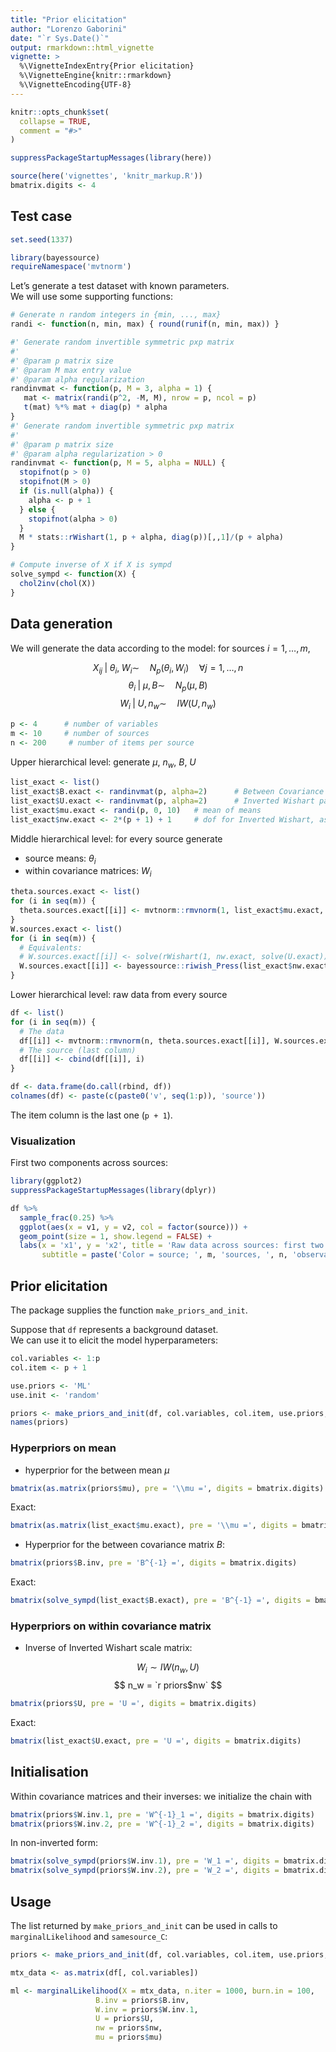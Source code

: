 ```yaml
---
title: "Prior elicitation"
author: "Lorenzo Gaborini"
date: "`r Sys.Date()`"
output: rmarkdown::html_vignette
vignette: >
  %\VignetteIndexEntry{Prior elicitation}
  %\VignetteEngine{knitr::rmarkdown}
  %\VignetteEncoding{UTF-8}
---
```


```r
knitr::opts_chunk$set(
  collapse = TRUE,
  comment = "#>"
)

suppressPackageStartupMessages(library(here))

source(here('vignettes', 'knitr_markup.R'))
bmatrix.digits <- 4
```

## Test case

```r
set.seed(1337)

library(bayessource)
requireNamespace('mvtnorm')
```


Let's generate a test dataset with known parameters.      
We will use some supporting functions:

```r
# Generate n random integers in {min, ..., max}
randi <- function(n, min, max) { round(runif(n, min, max)) }

#' Generate random invertible symmetric pxp matrix
#'
#' @param p matrix size
#' @param M max entry value
#' @param alpha regularization
randinvmat <- function(p, M = 3, alpha = 1) {
   mat <- matrix(randi(p^2, -M, M), nrow = p, ncol = p)
   t(mat) %*% mat + diag(p) * alpha
}
#' Generate random invertible symmetric pxp matrix
#'
#' @param p matrix size
#' @param alpha regularization > 0
randinvmat <- function(p, M = 5, alpha = NULL) {
  stopifnot(p > 0)
  stopifnot(M > 0)
  if (is.null(alpha)) {
    alpha <- p + 1
  } else {
    stopifnot(alpha > 0)
  }
  M * stats::rWishart(1, p + alpha, diag(p))[,,1]/(p + alpha)
}

# Compute inverse of X if X is sympd
solve_sympd <- function(X) {
  chol2inv(chol(X))
}
```
## Data generation

We will generate the data according to the model: for sources $i = 1, \ldots, m$,

$$X_{ij} \; | \; \theta_i, \; W_i \sim \quad N_p(\theta_i, W_i) \quad \forall j = 1, \ldots, n $$
$$\theta_i \; | \; \mu, B \sim \quad N_p(\mu, B)$$
$$W_i \; | \; U, n_w \sim \quad IW(U, n_w)$$

```r
p <- 4      # number of variables
m <- 10     # number of sources
n <- 200     # number of items per source
```

Upper hierarchical level: generate $\mu$, $n_w$, $B$, $U$

```r
list_exact <- list()
list_exact$B.exact <- randinvmat(p, alpha=2)      # Between Covariance matrix
list_exact$U.exact <- randinvmat(p, alpha=2)      # Inverted Wishart parameter
list_exact$mu.exact <- randi(p, 0, 10)   # mean of means
list_exact$nw.exact <- 2*(p + 1) + 1     # dof for Inverted Wishart, as small as possible
```

Middle hierarchical level: for every source generate

- source means: $\theta_i$
- within covariance matrices: $W_i$

```r
theta.sources.exact <- list()
for (i in seq(m)) {
  theta.sources.exact[[i]] <- mvtnorm::rmvnorm(1, list_exact$mu.exact, list_exact$B.exact)
}
W.sources.exact <- list()
for (i in seq(m)) {
  # Equivalents:
  # W.sources.exact[[i]] <- solve(rWishart(1, nw.exact, solve(U.exact))[,,1])
  W.sources.exact[[i]] <- bayessource::riwish_Press(list_exact$nw.exact, list_exact$U.exact)
}
```

Lower hierarchical level: raw data from every source

```r
df <- list()
for (i in seq(m)) {
  # The data
  df[[i]] <- mvtnorm::rmvnorm(n, theta.sources.exact[[i]], W.sources.exact[[i]])
  # The source (last column)
  df[[i]] <- cbind(df[[i]], i)
}

df <- data.frame(do.call(rbind, df))
colnames(df) <- paste(c(paste0('v', seq(1:p)), 'source'))
```

The item column is the last one (`p + 1`).

### Visualization

First two components across sources:

```r
library(ggplot2)
suppressPackageStartupMessages(library(dplyr))

df %>% 
  sample_frac(0.25) %>% 
  ggplot(aes(x = v1, y = v2, col = factor(source))) +
  geom_point(size = 1, show.legend = FALSE) +
  labs(x = 'x1', y = 'x2', title = 'Raw data across sources: first two components', 
       subtitle = paste('Color = source; ', m, 'sources, ', n, 'observations per source'))
```

## Prior elicitation

The package supplies the function `make_priors_and_init`.

Suppose that `df` represents a background dataset.  
We can use it to elicit the model hyperparameters:

```r
col.variables <- 1:p
col.item <- p + 1

use.priors <- 'ML'
use.init <- 'random'

priors <- make_priors_and_init(df, col.variables, col.item, use.priors, use.init)
names(priors)
```


### Hyperpriors on mean

- hyperprior for the between mean $\mu$

```r
bmatrix(as.matrix(priors$mu), pre = '\\mu =', digits = bmatrix.digits)
```

Exact: 

```r
bmatrix(as.matrix(list_exact$mu.exact), pre = '\\mu =', digits = bmatrix.digits)
```

- Hyperprior for the between covariance matrix $B$:

```r
bmatrix(priors$B.inv, pre = 'B^{-1} =', digits = bmatrix.digits)
```

Exact: 

```r
bmatrix(solve_sympd(list_exact$B.exact), pre = 'B^{-1} =', digits = bmatrix.digits)
```

### Hyperpriors on within covariance matrix

- Inverse of Inverted Wishart scale matrix:

$$ W_i \sim IW(n_w, U) $$
$$ n_w = `r priors$nw` $$

```r
bmatrix(priors$U, pre = 'U =', digits = bmatrix.digits)
```

Exact: 

```r
bmatrix(list_exact$U.exact, pre = 'U =', digits = bmatrix.digits)
```

## Initialisation

Within covariance matrices and their inverses: we initialize the chain with

```r
bmatrix(priors$W.inv.1, pre = 'W^{-1}_1 =', digits = bmatrix.digits)
bmatrix(priors$W.inv.2, pre = 'W^{-1}_2 =', digits = bmatrix.digits)
```

In non-inverted form:

```r
bmatrix(solve_sympd(priors$W.inv.1), pre = 'W_1 =', digits = bmatrix.digits)
bmatrix(solve_sympd(priors$W.inv.2), pre = 'W_2 =', digits = bmatrix.digits)
```

## Usage

The list returned by `make_priors_and_init` can be used in calls to `marginalLikelihood` and `samesource_C`:

```r
priors <- make_priors_and_init(df, col.variables, col.item, use.priors, use.init)

mtx_data <- as.matrix(df[, col.variables])

ml <- marginalLikelihood(X = mtx_data, n.iter = 1000, burn.in = 100,
                   B.inv = priors$B.inv, 
                   W.inv = priors$W.inv.1, 
                   U = priors$U, 
                   nw = priors$nw, 
                   mu = priors$mu)
```


